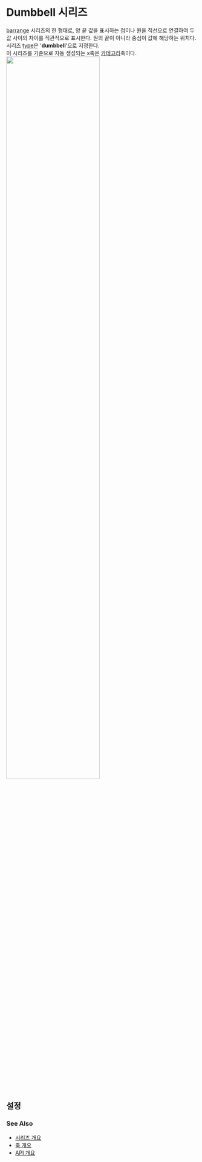 # Dumbbell 시리즈

[barrange](/guide/series/series-barrange) 시리즈의 한 형태로,
양 끝 값을 표시하는 점이나 원을 직선으로 연결하여 두 값 사이의 차이를 직관적으로 표시한다.
원의 끝이 아니라 중심이 값에 해당하는 위치다.<br/>
시리즈 [type](/config/config/series#type)은 '**dumbbell**'으로 지정한다.<br/>
이 시리즈를 기준으로 자동 생성되는 x축은 [카테고리](/config/config/xAxis/category)축이다.
<img src="/images/guide/series/dumbbell-01.png" width="70%" class="border-img"/>

## 설정

### See Also

- [시리즈 개요](/guide/series)
- [축 개요](/guide/axes)
- [API 개요](/docs)